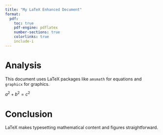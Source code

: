 ```yaml
---
title: "My LaTeX Enhanced Document"
format:
  pdf:
    toc: true
    pdf-engine: pdflatex
    number-sections: true
    colorlinks: true
    include-i
---
```


# Analysis

This document uses LaTeX packages like `amsmath` for equations and `graphicx` for graphics.

$a^2 + b^2 = c^2$

# Conclusion

LaTeX makes typesetting mathematical content and figures straightforward.
